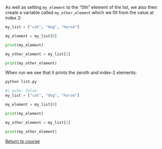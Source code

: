 As well as setting `my_element` to the "0th" element of the list, we also then create a variable called `my_other_element` which we fill from the value at index 2:


```python

my_list = ["cat", "dog", "horse"]

my_element = my_list[0]

print(my_element)

my_other_element = my_list[2]

print(my_other_element)
```

When run we see that it prints the zeroth and index-2 elements:

```.bash
python list.py
```

```python
#| echo: false
my_list = ["cat", "dog", "horse"]

my_element = my_list[0]

print(my_element)

my_other_element = my_list[2]

print(my_other_element)
```

[Return to course](../pages/03-lists.qmd#exercise-2)



